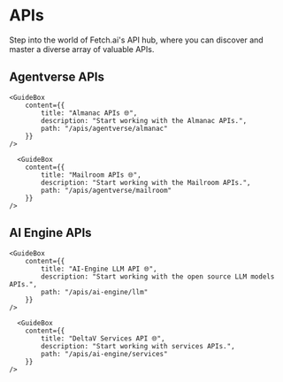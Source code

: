 # APIs

<div className="nx-text-fetch-content">
  Step into the world of Fetch.ai's API hub, where you can discover and master a
  diverse array of valuable APIs.
</div>


## Agentverse APIs

<div className="nx-text-fetch-content"></div>

<Row>
    <GuideBox
        content={{
            title: "Hosting APIs 🌐",
            description: "Start working with the hosting APIs.",
            path: "/apis/agentverse/hosting"
        }}
    />

    <GuideBox
        content={{
            title: "Almanac APIs 🌐",
            description: "Start working with the Almanac APIs.",
            path: "/apis/agentverse/almanac"
        }}
    />

      <GuideBox
        content={{
            title: "Mailroom APIs 🌐",
            description: "Start working with the Mailroom APIs.",
            path: "/apis/agentverse/mailroom"
        }}
    />

</Row>

## AI Engine APIs

<div className="nx-text-fetch-content"></div>

<Row>
    <GuideBox
        content={{
            title: "DELTA-V Chat API 🌐",
            description: "Start working with DeltaV chat APIs.",
            path: "/apis/ai-engine/chat"
        }}
    />

    <GuideBox
        content={{
            title: "AI-Engine LLM API 🌐",
            description: "Start working with the open source LLM models APIs.",
            path: "/apis/ai-engine/llm"
        }}
    />

      <GuideBox
        content={{
            title: "DeltaV Services API 🌐",
            description: "Start working with services APIs.",
            path: "/apis/ai-engine/services"
        }}
    />

</Row>
<div className="nx-mb-8"></div>
